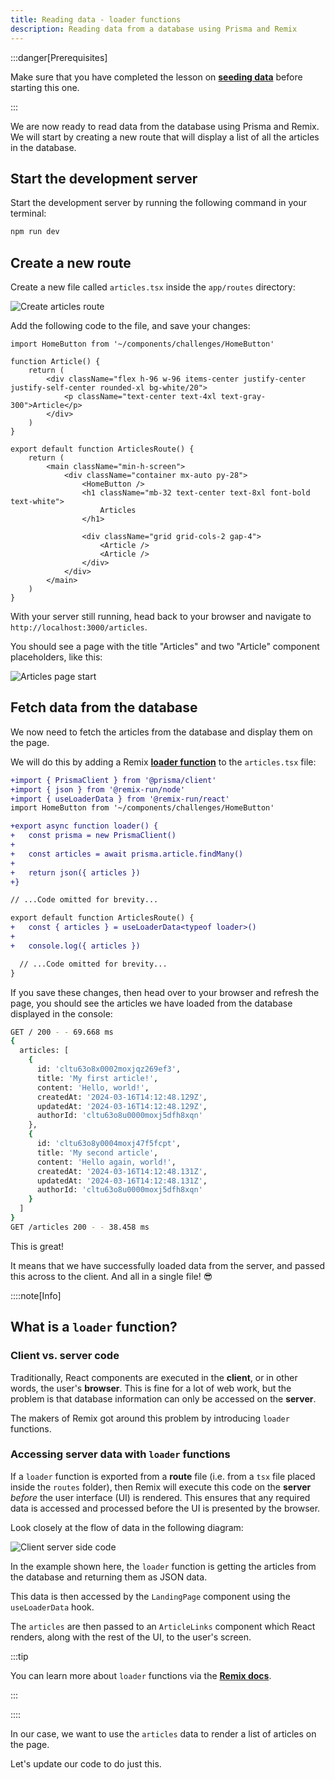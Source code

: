 ```yaml
---
title: Reading data - loader functions
description: Reading data from a database using Prisma and Remix
---
```


:::danger[Prerequisites]

Make sure that you have completed the lesson on [**seeding data**](/code-monster/guides/prisma/seed-files) before starting this one.

:::

We are now ready to read data from the database using Prisma and Remix. We will start by creating a new route that will display a list of all the articles in the database.

## Start the development server

Start the development server by running the following command in your terminal:

```bash
npm run dev
```

## Create a new route

Create a new file called `articles.tsx` inside the `app/routes` directory:

![Create articles route](src/assets/png/prisma/articles-route-file.png)

Add the following code to the file, and save your changes:

```tsx title="app/routes/articles.tsx"
import HomeButton from '~/components/challenges/HomeButton'

function Article() {
	return (
		<div className="flex h-96 w-96 items-center justify-center justify-self-center rounded-xl bg-white/20">
			<p className="text-center text-4xl text-gray-300">Article</p>
		</div>
	)
}

export default function ArticlesRoute() {
	return (
		<main className="min-h-screen">
			<div className="container mx-auto py-28">
				<HomeButton />
				<h1 className="mb-32 text-center text-8xl font-bold text-white">
					Articles
				</h1>

				<div className="grid grid-cols-2 gap-4">
					<Article />
					<Article />
				</div>
			</div>
		</main>
	)
}
```

With your server still running, head back to your browser and navigate to `http://localhost:3000/articles`.

You should see a page with the title "Articles" and two "Article" component placeholders, like this:

![Articles page start](src/assets/png/prisma/articles-page-start.png)

## Fetch data from the database

We now need to fetch the articles from the database and display them on the page.

We will do this by adding a Remix [**loader function**](https://remix.run/docs/en/main/route/loader) to the `articles.tsx` file:

```diff lang="tsx" title="app/routes/articles.tsx"
+import { PrismaClient } from '@prisma/client'
+import { json } from '@remix-run/node'
+import { useLoaderData } from '@remix-run/react'
import HomeButton from '~/components/challenges/HomeButton'

+export async function loader() {
+	const prisma = new PrismaClient()
+
+	const articles = await prisma.article.findMany()
+
+	return json({ articles })
+}

// ...Code omitted for brevity...

export default function ArticlesRoute() {
+	const { articles } = useLoaderData<typeof loader>()
+
+	console.log({ articles })

  // ...Code omitted for brevity...
}
```

If you save these changes, then head over to your browser and refresh the page, you should see the articles we have loaded from the database displayed in the console:

```bash title="Console"
GET / 200 - - 69.668 ms
{
  articles: [
    {
      id: 'cltu63o8x0002moxjqz269ef3',
      title: 'My first article!',
      content: 'Hello, world!',
      createdAt: '2024-03-16T14:12:48.129Z',
      updatedAt: '2024-03-16T14:12:48.129Z',
      authorId: 'cltu63o8u0000moxj5dfh8xqn'
    },
    {
      id: 'cltu63o8y0004moxj47f5fcpt',
      title: 'My second article',
      content: 'Hello again, world!',
      createdAt: '2024-03-16T14:12:48.131Z',
      updatedAt: '2024-03-16T14:12:48.131Z',
      authorId: 'cltu63o8u0000moxj5dfh8xqn'
    }
  ]
}
GET /articles 200 - - 38.458 ms
```

This is great!

It means that we have successfully loaded data from the server, and passed this across to the client. And all in a single file! 😎

::::note[Info]

## What is a `loader` function?

### Client vs. server code

Traditionally, React components are executed in the **client**, or in other words, the user's **browser**. This is fine for a lot of web work, but the problem is that database information can only be accessed on the **server**.

The makers of Remix got around this problem by introducing `loader` functions.

### Accessing server data with `loader` functions

If a `loader` function is exported from a **route** file (i.e. from a `tsx` file placed inside the `routes` folder), then Remix will execute this code on the **server** _before_ the user interface (UI) is rendered. This ensures that any required data is accessed and processed before the UI is presented by the browser.

Look closely at the flow of data in the following diagram:

![Client server side code](src/assets/png/client-server-side-code.png)

In the example shown here, the `loader` function is getting the articles from the database and returning them as JSON data.

This data is then accessed by the `LandingPage` component using the `useLoaderData` hook.

The `articles` are then passed to an `ArticleLinks` component which React renders, along with the rest of the UI, to the user's screen.

:::tip

You can learn more about `loader` functions via the [**Remix docs**](https://remix.run/docs/en/main/route/loader).

:::

::::

In our case, we want to use the `articles` data to render a list of articles on the page.

Let's update our code to do just this.
